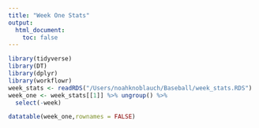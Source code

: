 ```yaml
---
title: "Week One Stats"
output: 
  html_document:
    toc: false
---
```



```r
library(tidyverse)
library(DT)
library(dplyr)
library(workflowr)
week_stats <- readRDS("/Users/noahknoblauch/Baseball/week_stats.RDS")
week_one <- week_stats[[1]] %>% ungroup() %>%
  select(-week)

```

```r
datatable(week_one,rownames = FALSE)
```
